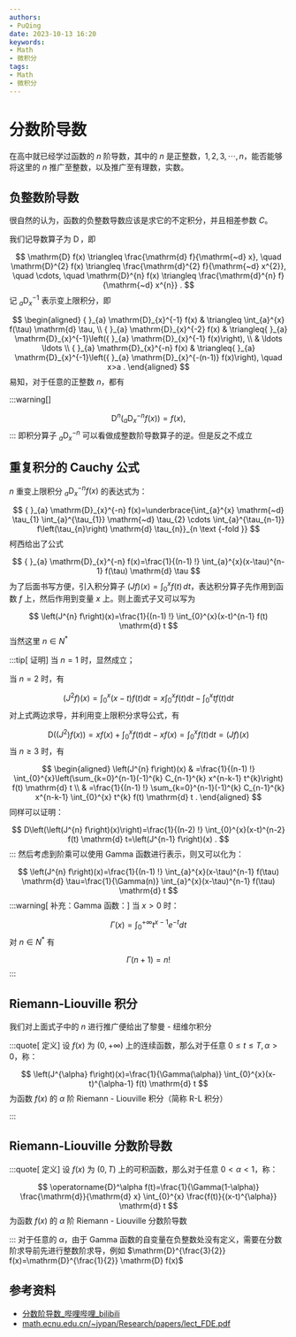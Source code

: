 ```yaml
---
authors:
- PuQing
date: 2023-10-13 16:20
keywords:
- Math
- 微积分
tags:
- Math
- 微积分
---
```

# 分数阶导数

在高中就已经学过函数的 $n$ 阶导数，其中的 $n$ 是正整数，$1,2,3,\cdots,n$，能否能够将这里的 $n$ 推广至整数，以及推广至有理数，实数。

## 负整数阶导数

很自然的认为，函数的负整数导数应该是求它的不定积分，并且相差参数 $C$。


<!--truncate-->
我们记导数算子为 $\operatorname{D}$，即

$$
\mathrm{D} f(x) \triangleq \frac{\mathrm{d} f}{\mathrm{~d} x}, \quad \mathrm{D}^{2} f(x) \triangleq \frac{\mathrm{d}^{2} f}{\mathrm{~d} x^{2}}, \quad \cdots, \quad \mathrm{D}^{n} f(x) \triangleq \frac{\mathrm{d}^{n} f}{\mathrm{~d} x^{n}} .
$$
记 ${ }_{a} \mathrm{D}_{x}^{-1}$ 表示变上限积分，即

$$
\begin{aligned}
{ }_{a} \mathrm{D}_{x}^{-1} f(x) & \triangleq \int_{a}^{x} f(\tau) \mathrm{d} \tau, \\
{ }_{a} \mathrm{D}_{x}^{-2} f(x) & \triangleq{ }_{a} \mathrm{D}_{x}^{-1}\left({ }_{a} \mathrm{D}_{x}^{-1} f(x)\right), \\
& \ldots \ldots \\
{ }_{a} \mathrm{D}_{x}^{-n} f(x) & \triangleq{ }_{a} \mathrm{D}_{x}^{-1}\left({ }_{a} \mathrm{D}_{x}^{-(n-1)} f(x)\right), \quad x>a .
\end{aligned}
$$
易知，对于任意的正整数 $n$，都有

:::warning[]

$$
\mathrm{D}^{n}\left({ }_{a} \mathrm{D}_{x}^{-n} f(x)\right)=f(x),
$$
:::
即积分算子 ${ }_{a} \mathrm{D}_{x}^{-n}$ 可以看做成整数阶导数算子的逆。但是反之不成立

## 重复积分的 Cauchy 公式

$n$ 重变上限积分 ${ }_{a} \mathrm{D}_{x}^{-n} f(x)$ 的表达式为：

$$
{ }_{a} \mathrm{D}_{x}^{-n} f(x)=\underbrace{\int_{a}^{x} \mathrm{~d} \tau_{1} \int_{a}^{\tau_{1}} \mathrm{~d} \tau_{2} \cdots \int_{a}^{\tau_{n-1}} f\left(\tau_{n}\right) \mathrm{d} \tau_{n}}_{n \text {-fold }}
$$
柯西给出了公式

$$
{ }_{a} \mathrm{D}_{x}^{-n} f(x)=\frac{1}{(n-1) !} \int_{a}^{x}(x-\tau)^{n-1} f(\tau) \mathrm{d} \tau
$$
为了后面书写方便，引入积分算子 $(Jf)(x)=\displaystyle \int_{0}^x f(t)\, dt$，表达积分算子先作用到函数 $f$ 上，然后作用到变量 $x$ 上。则上面式子又可以写为

$$
\left(J^{n} f\right)(x)=\frac{1}{(n-1) !} \int_{0}^{x}(x-t)^{n-1} f(t) \mathrm{d} t
$$
当然这里 $n\in N^*$

:::tip[ 证明]
当 $n=1$ 时，显然成立；

当 $n=2$ 时，有

$$
\left(J^{2} f\right)(x)=\int_{0}^{x}(x-t) f(t) \mathrm{d} t=x \int_{0}^{x} f(t) \mathrm{d} t-\int_{0}^{x} t f(t) \mathrm{d} t
$$
对上式两边求导，并利用变上限积分求导公式，有

$$
\mathrm{D}\left(\left(J^{2}\right) f(x)\right)=x f(x)+\int_{0}^{x} f(t) \mathrm{d} t-x f(x)=\int_{0}^{x} f(t) \mathrm{d} t=(J f)(x)
$$
当 $n\ge 3$ 时，有

$$
\begin{aligned}
\left(J^{n} f\right)(x) & =\frac{1}{(n-1) !} \int_{0}^{x}\left(\sum_{k=0}^{n-1}(-1)^{k} C_{n-1}^{k} x^{n-k-1} t^{k}\right) f(t) \mathrm{d} t \\
& =\frac{1}{(n-1) !} \sum_{k=0}^{n-1}(-1)^{k} C_{n-1}^{k} x^{n-k-1} \int_{0}^{x} t^{k} f(t) \mathrm{d} t .
\end{aligned}
$$
同样可以证明：

$$
D\left(\left(J^{n} f\right)(x)\right)=\frac{1}{(n-2) !} \int_{0}^{x}(x-t)^{n-2} f(t) \mathrm{d} t=\left(J^{n-1} f\right)(x) .
$$
:::
然后考虑到阶乘可以使用 $\text{Gamma}$ 函数进行表示，则又可以化为：

$$
\left(J^{n} f\right)(x)=\frac{1}{(n-1) !} \int_{a}^{x}(x-\tau)^{n-1} f(\tau) \mathrm{d} \tau=\frac{1}{\Gamma(n)} \int_{a}^{x}(x-\tau)^{n-1} f(\tau) \mathrm{d} t
$$
:::warning[ 补充：$\text{Gamma}$ 函数：]
当 $x> 0$ 时：

$$
\Gamma(x)=\int_{0}^{+\infty} t^{x-1} e^{-t} d t
$$
对 $n\in N^*$ 有

$$
\Gamma(n+1) = n!
$$
:::
## Riemann-Liouville 积分

我们对上面式子中的 $n$ 进行推广便给出了黎曼 - 纽维尔积分

:::quote[ 定义]
设 $f(x)$ 为 $(0,+\infty)$ 上的连续函数，那么对于任意 $0\le t\le T,\alpha> 0$，称：

$$
\left(J^{\alpha} f\right)(x)=\frac{1}{\Gamma(\alpha)} \int_{0}^{x}(x-t)^{\alpha-1} f(t) \mathrm{d} t
$$
为函数 $f(x)$ 的 $\alpha$ 阶 $\text{Riemann - Liouville}$ 积分（简称 R-L 积分）

:::
## Riemann-Liouville 分数阶导数

:::quote[ 定义]
设 $f(x)$ 为 $(0,T)$ 上的可积函数，那么对于任意 $0<\alpha<1$，称：

$$
\operatorname{D}^\alpha f(t)=\frac{1}{\Gamma(1-\alpha)} \frac{\mathrm{d}}{\mathrm{d} x} \int_{0}^{x} \frac{f(t)}{(x-t)^{\alpha}} \mathrm{d} t
$$
为函数 $f(x)$ 的 $\alpha$ 阶 $\text{Riemann - Liouville}$ 分数阶导数

:::
对于任意的 $\alpha$，由于 $\text{Gamma}$ 函数的自变量在负整数处没有定义，需要在分数阶求导前先进行整数阶求导，例如 $\mathrm{D}^{\frac{3}{2}} f(x)=\mathrm{D}^{\frac{1}{2}} \mathrm{D} f(x)$

## 参考资料

- [分数阶导数_哔哩哔哩_bilibili](https://www.bilibili.com/video/BV1fL4y1J7vP/?spm_id_from=333.880.my_history.page.click&vd_source=5890eec9b2a60d9ae9a403fd2aad7881)
- [math.ecnu.edu.cn/~jypan/Research/papers/lect_FDE.pdf](https://math.ecnu.edu.cn/~jypan/Research/papers/lect_FDE.pdf)
